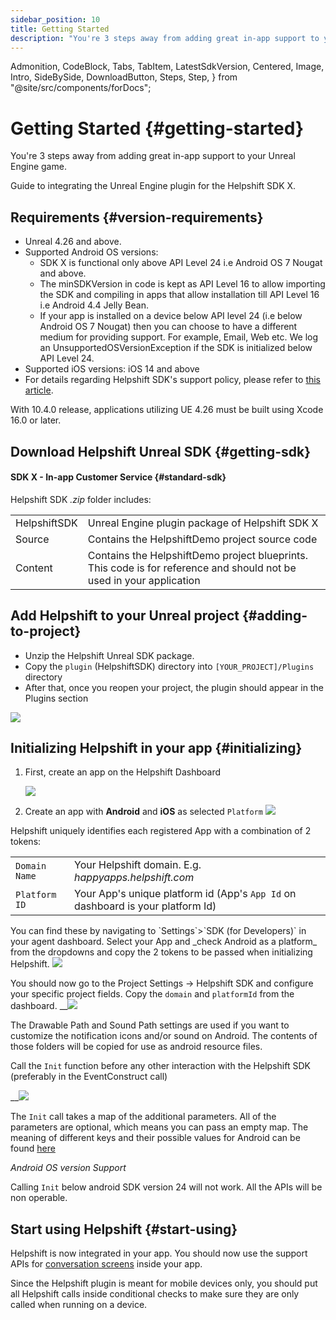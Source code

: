 ```yaml
---
sidebar_position: 10
title: Getting Started
description: "You're 3 steps away from adding great in-app support to your Unreal Engine game."
---
```


  Admonition,
  CodeBlock,
  Tabs,
  TabItem,
  LatestSdkVersion,
  Centered,
  Image,
  Intro,
  SideBySide,
  DownloadButton,
  Steps,
  Step,
} from "@site/src/components/forDocs";

# Getting Started {#getting-started}

<Intro>

You're 3 steps away from adding great in-app support to your Unreal Engine game.

</Intro>

Guide to integrating the Unreal Engine plugin for the Helpshift SDK X.

## Requirements {#version-requirements}

- Unreal 4.26 and above.
- Supported Android OS versions:
  - SDK X is functional only above API Level 24 i.e Android OS 7 Nougat and above.
  - The minSDKVersion in code is kept as API Level 16 to allow importing the SDK and compiling in apps that allow installation till API Level 16 i.e Android 4.4 Jelly Bean.
  - If your app is installed on a device below API level 24 (i.e below Android OS 7 Nougat) then you can choose to have a different medium for providing support. For example, Email, Web etc. We log an UnsupportedOSVersionException if the SDK is initialized below API Level 24.
- Supported iOS versions: iOS 14 and above
- For details regarding Helpshift SDK's support policy, please refer to [this article](https://support.helpshift.com/hc/en/13-helpshift-technical-support/faq/1217-sdk-x-os-technical-support-policy/).

<Admonition type="info" title="Note">

With 10.4.0 release, applications utilizing UE 4.26 must be built using Xcode 16.0 or later.

</Admonition>

## Download Helpshift Unreal SDK {#getting-sdk}

#### SDK X - In-app Customer Service {#standard-sdk}

<DownloadButton
  text="Download SDK"
  link="[% sdkx-unreal.sdk_url %]"
  classes="mb-4"
/>

Helpshift SDK _.zip_ folder includes:

<div className="text-sm compact ">

|              |                                                 |
| ------------ | ----------------------------------------------- |
| HelpshiftSDK | Unreal Engine plugin package of Helpshift SDK X |
| Source       | Contains the HelpshiftDemo project source code  |
| Content      | Contains the HelpshiftDemo project blueprints. This code is for reference and should not be used in your application  |   |

</div>

## Add Helpshift to your Unreal project {#adding-to-project}

- Unzip the Helpshift Unreal SDK package.
- Copy the `plugin` (HelpshiftSDK) directory into `[YOUR_PROJECT]/Plugins` directory
- After that, once you reopen your project, the plugin should appear in the Plugins section

<Image src="/static/books/unreal/plugin_section.png" width="full" />

## Initializing Helpshift in your app {#initializing}

1. First, create an app on the Helpshift Dashboard

   <Image src="/static/books/helpshiftx/add_app.png" width="full" />

2. Create an app with **Android** and **iOS** as selected `Platform`
   <Image
     src="/static/books/helpshiftx/create_app_with_android_platform.png"
     width="full"
   />

Helpshift uniquely identifies each registered App with a combination of 2 tokens:

<div className=" compact">

|                          |                                                                                            |
| ------------------------ | ------------------------------------------------------------------------------------------ |
| <code>Domain Name</code> | Your Helpshift domain. E.g. _happyapps.helpshift.com_                                      |
| <code>Platform ID</code> | Your App's unique platform id (App's <code>App Id</code> on dashboard is your platform Id) |

</div>
You can find these by navigating to `Settings`>`SDK (for Developers)` in your agent dashboard.
Select your App and _check Android as a platform_ from the dropdowns and copy
the 2 tokens to be passed when initializing Helpshift.
<Image src="/static/books/helpshiftx/copy_install_keys.png"  width="full" />

You should now go to the Project Settings -> Helpshift SDK and configure your specific project fields. Copy the `domain` and `platformId` from the dashboard.
\_\_<Image src="/static/books/unreal/plugin_settings.png"  width="full" />

The Drawable Path and Sound Path settings are used if you want to customize the notification icons and/or sound on Android. The contents of those folders will be copied for use as android resource files.

Call the `Init` function before any other interaction with the Helpshift SDK (preferably in the EventConstruct call)

\_\_<Image src="/static/books/unreal/init_call.png"  width="full" />

The `Init` call takes a map of the additional parameters. All of the parameters are optional, which means you can pass an empty map. The meaning of different keys and their possible values for Android can be found [here](/sdkx-unreal/sdk-configuration)

<Admonition type="danger" title="Important">

_Android OS version Support_

Calling `Init` below android SDK version 24 will not work. All the APIs will be non operable.

</Admonition>

## Start using Helpshift {#start-using}

Helpshift is now integrated in your app. You should now use the support APIs for [conversation screens](/sdkx-unreal/support-tools#conversation-view) inside your app.

<Admonition type="info" title="Note">

Since the Helpshift plugin is meant for mobile devices only, you should put all Helpshift calls inside conditional checks to make sure they are only called when running on a device.

</Admonition>
